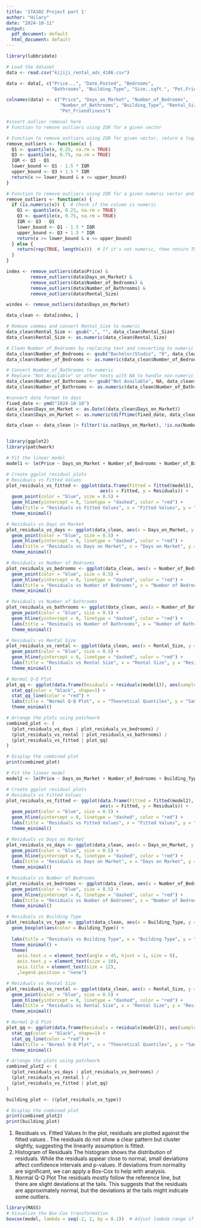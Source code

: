 ---
title: 'STA302 Project part 1'
author: "Hilary"
date: "2024-10-11"
output:
  pdf_document: default
  html_document: default
---

```{r warning=FALSE, echo=FALSE, message=FALSE}

library(lubbridate)

# Load the dataset
data <- read.csv("kijiji_rental_ads_4106.csv")

data <- data[, c("Price...", "Date.Posted", "Bedrooms", 
                 "Bathrooms", "Building.Type", "Size..sqft.", "Pet.Friendly")]

colnames(data) <- c("Price", "Days_on_Market", "Number_of_Bedrooms", 
                    "Number_of_Bathrooms", "Building_Type", "Rental_Size", 
                    "Pet_Friendliness")

#insert outlier removal here
# Function to remove outliers using IQR for a given vector

# Function to remove outliers using IQR for given vector, return a logical index
remove_outliers <- function(x) {
  Q1 <- quantile(x, 0.25, na.rm = TRUE)
  Q3 <- quantile(x, 0.75, na.rm = TRUE)
  IQR <- Q3 - Q1
  lower_bound <- Q1 - 1.5 * IQR
  upper_bound <- Q3 + 1.5 * IQR
  return(x >= lower_bound & x <= upper_bound)
}

# Function to remove outliers using IQR for a given numeric vector and return a logical index
remove_outliers <- function(x) {
  if (is.numeric(x)) {  # Check if the column is numeric
    Q1 <- quantile(x, 0.25, na.rm = TRUE)
    Q3 <- quantile(x, 0.75, na.rm = TRUE)
    IQR <- Q3 - Q1
    lower_bound <- Q1 - 1.5 * IQR
    upper_bound <- Q3 + 1.5 * IQR
    return(x >= lower_bound & x <= upper_bound)
  } else {
    return(rep(TRUE, length(x)))  # If it's not numeric, then return TRUE for all entries
  }
}

index <- remove_outliers(data$Price) &
         remove_outliers(data$Days_on_Market) &
         remove_outliers(data$Number_of_Bedrooms) &
         remove_outliers(data$Number_of_Bathrooms) &
         remove_outliers(data$Rental_Size)

windex <- remove_outliers(data$Days_on_Market)

data_clean <- data[index, ]

# Remove commas and convert Rental_Size to numeric
data_clean$Rental_Size <- gsub(",", "", data_clean$Rental_Size) 
data_clean$Rental_Size <- as.numeric(data_clean$Rental_Size)    

# Clean Number_of_Bedrooms by replacing text and converting to numeric
data_clean$Number_of_Bedrooms <- gsub("Bachelor/Studio", "0", data_clean$Number_of_Bedrooms)  
data_clean$Number_of_Bedrooms <- as.numeric(data_clean$Number_of_Bedrooms)  

# Convert Number_of_Bathrooms to numeric
# Replace "Not Available" or other texts with NA to handle non-numeric entries
data_clean$Number_of_Bathrooms <- gsub("Not Available", NA, data_clean$Number_of_Bathrooms)  
data_clean$Number_of_Bathrooms <- as.numeric(data_clean$Number_of_Bathrooms) 

#convert date format to days
fixed_date <- ymd("2024-10-10")
data_clean$Days_on_Market <- as.Date((data_clean$Days_on_Market))
data_clean$Days_on_Market <- as.numeric(difftime(fixed_date, data_clean$Days_on_Market, units = "days"))

data_clean <- data_clean |> filter(!is.na(Days_on_Market), !is.na(Number_of_Bedrooms), !is.na(Number_of_Bathrooms), !is.na(Rental_Size))
```


```{r}

```



```{r warning=FALSE, echo=FALSE, message=FALSE}

library(ggplot2)
library(patchwork)

# Fit the linear model
model1 <- lm(Price ~ Days_on_Market + Number_of_Bedrooms + Number_of_Bathrooms + Rental_Size, data = data_clean)

# Create ggplot residual plots
# Residuals vs Fitted Values
plot_residuals_vs_fitted <- ggplot(data.frame(Fitted = fitted(model1), Residuals = residuals(model1)), 
                                   aes(x = Fitted, y = Residuals)) +
  geom_point(color = "blue", size = 0.5) +
  geom_hline(yintercept = 0, linetype = "dashed", color = "red") +
  labs(title = "Residuals vs Fitted Values", x = "Fitted Values", y = "Residuals") +
  theme_minimal()

# Residuals vs Days on Market
plot_residuals_vs_days <- ggplot(data_clean, aes(x = Days_on_Market, y = residuals(model1))) +
  geom_point(color = "blue", size = 0.5) +
  geom_hline(yintercept = 0, linetype = "dashed", color = "red") +
  labs(title = "Residuals vs Days on Market", x = "Days on Market", y = "Residuals") +
  theme_minimal()

# Residuals vs Number of Bedrooms
plot_residuals_vs_bedrooms <- ggplot(data_clean, aes(x = Number_of_Bedrooms, y = residuals(model1))) +
  geom_point(color = "blue", size = 0.5) +
  geom_hline(yintercept = 0, linetype = "dashed", color = "red") +
  labs(title = "Residuals vs Number of Bedrooms", x = "Number of Bedrooms", y = "Residuals") +
  theme_minimal()

# Residuals vs Number of Bathrooms
plot_residuals_vs_bathrooms <- ggplot(data_clean, aes(x = Number_of_Bathrooms, y = residuals(model1))) +
  geom_point(color = "blue", size = 0.5) +
  geom_hline(yintercept = 0, linetype = "dashed", color = "red") +
  labs(title = "Residuals vs Number of Bathrooms", x = "Number of Bathrooms", y = "Residuals") +
  theme_minimal()

# Residuals vs Rental Size
plot_residuals_vs_rental <- ggplot(data_clean, aes(x = Rental_Size, y = residuals(model1))) +
  geom_point(color = "blue", size = 0.5) +
  geom_hline(yintercept = 0, linetype = "dashed", color = "red") +
  labs(title = "Residuals vs Rental Size", x = "Rental Size", y = "Residuals") +
  theme_minimal()

# Normal Q-Q Plot
plot_qq <- ggplot(data.frame(Residuals = residuals(model1)), aes(sample = Residuals)) +
  stat_qq(color = "black", shape=1) +
  stat_qq_line(color = "red") +
  labs(title = "Normal Q-Q Plot", x = "Theoretical Quantiles", y = "Sample Quantiles") +
  theme_minimal()

# Arrange the plots using patchwork
combined_plot <- (
  (plot_residuals_vs_days | plot_residuals_vs_bedrooms) /
  (plot_residuals_vs_rental | plot_residuals_vs_bathrooms) /
  (plot_residuals_vs_fitted | plot_qq) 
)

# Display the combined plot
print(combined_plot)

```

```{r warning=FALSE, echo=FALSE, message=FALSE}
# Fit the linear model
model2 <- lm(Price ~ Days_on_Market + Number_of_Bedrooms + Building_Type + Rental_Size, data = data_clean)

# Create ggplot residual plots
# Residuals vs Fitted Values
plot_residuals_vs_fitted <- ggplot(data.frame(Fitted = fitted(model2), Residuals = residuals(model2)), 
                                   aes(x = Fitted, y = Residuals)) +
  geom_point(color = "blue", size = 0.5) +
  geom_hline(yintercept = 0, linetype = "dashed", color = "red") +
  labs(title = "Residuals vs Fitted Values", x = "Fitted Values", y = "Residuals") +
  theme_minimal()

# Residuals vs Days on Market
plot_residuals_vs_days <- ggplot(data_clean, aes(x = Days_on_Market, y = residuals(model1))) +
  geom_point(color = "blue", size = 0.5) +
  geom_hline(yintercept = 0, linetype = "dashed", color = "red") +
  labs(title = "Residuals vs Days on Market", x = "Days on Market", y = "Residuals") +
  theme_minimal()

# Residuals vs Number of Bedrooms
plot_residuals_vs_bedrooms <- ggplot(data_clean, aes(x = Number_of_Bedrooms, y = residuals(model1))) +
  geom_point(color = "blue", size = 0.5) +
  geom_hline(yintercept = 0, linetype = "dashed", color = "red") +
  labs(title = "Residuals vs Number of Bedrooms", x = "Number of Bedrooms", y = "Residuals") +
  theme_minimal()

# Residuals vs Building Type
plot_residuals_vs_type <- ggplot(data_clean, aes(x = Building_Type, y = residuals(model2))) +
  geom_boxplot(aes(color = Building_Type)) + 
   
  labs(title = "Residuals vs Building Type", x = "Building Type", y = "Residuals") +
  theme_minimal() +
  theme(
    axis.text.x = element_text(angle = 45, hjust = 1, size = 8),
    axis.text.y = element_text(size = 10),
    axis.title = element_text(size = 12),
    ,legend.position = "none")

# Residuals vs Rental Size
plot_residuals_vs_rental <- ggplot(data_clean, aes(x = Rental_Size, y = residuals(model2))) +
  geom_point(color = "blue", size = 0.5) +
  geom_hline(yintercept = 0, linetype = "dashed", color = "red") +
  labs(title = "Residuals vs Rental Size", x = "Rental Size", y = "Residuals") +
  theme_minimal()

# Normal Q-Q Plot
plot_qq <- ggplot(data.frame(Residuals = residuals(model2)), aes(sample = Residuals)) +
  stat_qq(color = "black", shape=1) +
  stat_qq_line(color = "red") +
  labs(title = "Normal Q-Q Plot", x = "Theoretical Quantiles", y = "Sample Quantiles") +
  theme_minimal()

# Arrange the plots using patchwork
combined_plot2 <- (
  (plot_residuals_vs_days | plot_residuals_vs_bedrooms) /
  (plot_residuals_vs_rental ) /
  (plot_residuals_vs_fitted | plot_qq)
)

building_plot <- ((plot_residuals_vs_type))

# Display the combined plot
print(combined_plot2)
print(building_plot)
```

1. Residuals vs. Fitted Values
In the plot, residuals  are plotted against the fitted values . The residuals do not show a clear pattern but cluster slightly, suggesting the linearity assumption is fitted. 
2. Histogram of Residuals
The histogram shows the distribution of residuals. While the residuals appear close to normal, small deviations affect confidence intervals and p-values. If deviations from normality are significant, we can apply a Box-Cox to help with analysis.
3. Normal Q-Q Plot
The residuals mostly follow the reference line, but there are slight deviations at the tails. This suggests that the residuals are approximately normal, but the deviations at the tails might indicate some outliers.

```{r warning=FALSE, echo=FALSE, message=FALSE}
library(MASS)
# Visualize the Box-Cox transformation
boxcox(model, lambda = seq(-2, 2, by = 0.1))  # Adjust lambda range if needed
```

